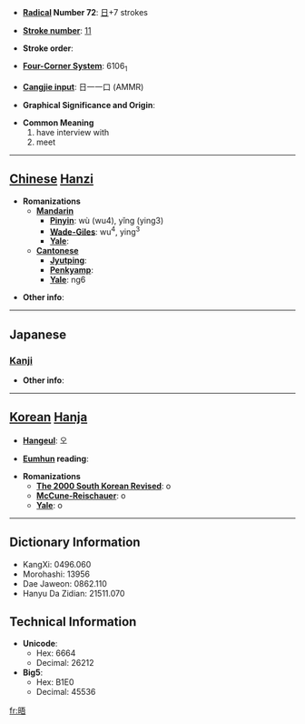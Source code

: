 * '''[[Wiktionary:Chinese radical index| Radical]] Number 72''': [[Wiktionary:Chinese radical index 日|日]]+7 strokes

* '''[[Wiktionary:Chinese total strokes index|Stroke number]]''': [[Wiktionary:Chinese total strokes index 11|11]]

* '''Stroke order''': 

* '''[[Wiktionary:Chinese four corner index|Four-Corner System]]''': 6106<sub>1</sub>

* '''[[Wiktionary:Chinese Cangjie index|Cangjie input]]''': 日一一口 (AMMR)

* '''Graphical Significance and Origin''': 

* '''Common Meaning'''
*#have interview with
*# meet


----

== [[Chinese]] [[Hanzi]] ==

* '''Romanizations'''
** '''[[Mandarin]]'''
*** '''[[Pinyin]]''': wù (wu4), yǐng (ying3)
*** '''[[Wade-Giles]]''': wu<sup>4</sup>, ying<sup>3</sup>
*** '''[[Yale]]''': 
** '''[[Cantonese]]'''
*** '''[[Jyutping]]''':
*** '''[[Penkyamp]]''': 
*** '''[[Yale]]''': ng6

* '''Other info''': 

----

==Japanese==
===[[Kanji]]===
{{kanji|on readings=[[ご]] (go)
|kun readings=[[あきらか]] (akiraka)
}}

* '''Other info''':  

----

== [[Korean]] [[Hanja]] ==

* '''[[Hangeul]]''': 오

* '''[[Eumhun]] reading''': 

* '''Romanizations'''
** '''[[The 2000 South Korean Revised Romanization|The 2000 South Korean Revised]]''': o
** '''[[McCune-Reischauer]]''': o
** '''[[Yale]]''': o

----

== Dictionary Information ==

* KangXi: 0496.060
* Morohashi: 13956
* Dae Jaweon: 0862.110
* Hanyu Da Zidian: 21511.070

== Technical Information ==

* '''Unicode''':
** Hex: 6664
** Decimal: 26212
* '''Big5''':
** Hex: B1E0
** Decimal: 45536

[[fr:晤]]